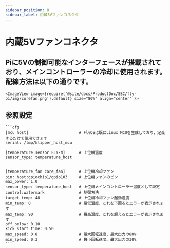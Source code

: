 ```yaml
---
sidebar_position: 8
sidebar_label: 内蔵5Vファンコネクタ
---
```


# 内蔵5Vファンコネクタ

## Piに5Vの制御可能なインターフェースが搭載されており、メインコントローラーの冷却に使用されます。配線方法は以下の通りです。

    <ImageView image={require('@site/docs/ProductDoc/SBC/fly-pi/img/corefan.png').default} size="80%" align="center" />

## 参照設定

    ```cfg
    [mcu host]                      # FlyOSは既にLinux MCUを生成しており、定義するだけで使用できます           
    serial: /tmp/klipper_host_mcu 

    [temperature_sensor FLY-π]      # 上位機温度
    sensor_type: temperature_host


    [temperature_fan core_fan]      # 上位機冷却ファン
    pin: host:gpiochip1/gpio103     # 上位機ファンのピン
    max_power: 1.0
    sensor_type: temperature_host   # 上位機メインコントローラー温度として設定
    control:watermark               # 制御方法
    target_temp: 48                 # 上位機冷却ファン起動温度
    min_temp: 0                     # 最低温度、これを下回るとエラーが表示されます
    max_temp: 90                    # 最高温度、これを超えるとエラーが表示されます
    off_below: 0.10
    kick_start_time: 0.50
    max_speed: 0.8                  # 最大回転速度、最大出力の80%
    min_speed: 0.3                  # 最小回転速度、最大出力の30%
    ```